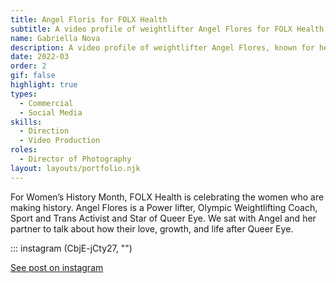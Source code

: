 ```yaml
---
title: Angel Floris for FOLX Health
subtitle: A video profile of weightlifter Angel Flores for FOLX Health
name: Gabriella Nova
description: A video profile of weightlifter Angel Flores, known for her sports advocacy and appearance in Queer Eye Season 6. 
date: 2022-03
order: 2
gif: false
highlight: true
types:
  - Commercial
  - Social Media
skills:
  - Direction
  - Video Production
roles:
  - Director of Photography
layout: layouts/portfolio.njk
---
```


<copy-wrap class="grid-center sm:grid-center md:grid-center">

For Women’s History Month, FOLX Health is celebrating the women who are making history. Angel Flores is a Power lifter, Olympic Weightlifting Coach, Sport and Trans Activist and Star of Queer Eye. We sat with Angel and her partner to talk about how their love, growth, and life after Queer Eye. 

</copy-wrap>

<copy-wrap class="grid-center sm:grid-center md:grid-center">

::: instagram (CbjE-jCty27, "")

[See post on instagram](https://www.instagram.com/p/CbjE-jCty27/)

</copy-wrap>